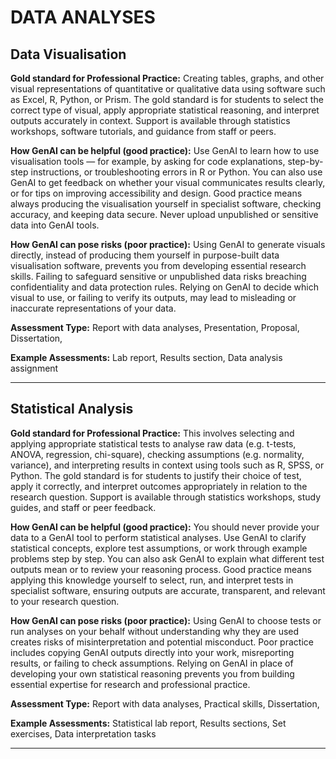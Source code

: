 #  DATA ANALYSES 
 
## Data Visualisation

**Gold standard for Professional Practice:** Creating tables, graphs, and other visual representations of quantitative or qualitative data using software such as Excel, R, Python, or Prism. The gold standard is for students to select the correct type of visual, apply appropriate statistical reasoning, and interpret outputs accurately in context. Support is available through statistics workshops, software tutorials, and guidance from staff or peers.

**How GenAI can be helpful (good practice):** Use GenAI to learn how to use visualisation tools — for example, by asking for code explanations, step-by-step instructions, or troubleshooting errors in R or Python. You can also use GenAI to get feedback on whether your visual communicates results clearly, or for tips on improving accessibility and design. Good practice means always producing the visualisation yourself in specialist software, checking accuracy, and keeping data secure. Never upload unpublished or sensitive data into GenAI tools. 

**How GenAI can pose risks (poor practice):** Using GenAI to generate visuals directly, instead of producing them yourself in purpose-built data visualisation software, prevents you from developing essential research skills. Failing to safeguard sensitive or unpublished data risks breaching confidentiality and data protection rules. Relying on GenAI to decide which visual to use, or failing to verify its outputs, may lead to misleading or inaccurate representations of your data.

**Assessment Type:** Report with data analyses, Presentation, Proposal, Dissertation,

**Example Assessments:** Lab report, Results section, Data analysis assignment

---
 
## Statistical Analysis

**Gold standard for Professional Practice:** This involves selecting and applying appropriate statistical tests to analyse raw data (e.g. t-tests, ANOVA, regression, chi-square), checking assumptions (e.g. normality, variance), and interpreting results in context using tools such as R, SPSS, or Python. The gold standard is for students to justify their choice of test, apply it correctly, and interpret outcomes appropriately in relation to the research question. Support is available through statistics workshops, study guides, and staff or peer feedback.

**How GenAI can be helpful (good practice):** You should never provide your data to a GenAI tool to perform statistical analyses. Use GenAI to clarify statistical concepts, explore test assumptions, or work through example problems step by step. You can also ask GenAI to explain what different test outputs mean or to review your reasoning process. Good practice means applying this knowledge yourself to select, run, and interpret tests in specialist software, ensuring outputs are accurate, transparent, and relevant to your research question. 

**How GenAI can pose risks (poor practice):** Using GenAI to choose tests or run analyses on your behalf without understanding why they are used creates risks of misinterpretation and potential misconduct. Poor practice includes copying GenAI outputs directly into your work, misreporting results, or failing to check assumptions. Relying on GenAI in place of developing your own statistical reasoning prevents you from building essential expertise for research and professional practice.

**Assessment Type:** Report with data analyses, Practical skills, Dissertation,

**Example Assessments:** Statistical lab report, Results sections, Set exercises, Data interpretation tasks

---
